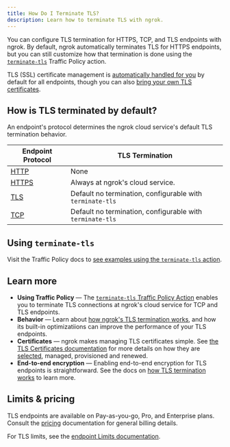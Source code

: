 ```yaml
---
title: How Do I Terminate TLS?
description: Learn how to terminate TLS with ngrok.
---
```


You can configure TLS termination for HTTPS, TCP, and TLS endpoints with ngrok. By default, ngrok automatically terminates TLS for HTTPS endpoints, but you can still customize how that termination is done using the [`terminate-tls`](/traffic-policy/actions/terminate-tls/) Traffic Policy action.

TLS (SSL) certificate management is [automatically handled for you](/universal-gateway/automatic-certificate-management) by default for all endpoints, though you can also [bring your own TLS certificates](/universal-gateway/tls-certificates/bring-your-own-certs/).

## How is TLS terminated by default?

An endpoint's protocol determines the ngrok cloud service's default TLS
termination behavior.

| Endpoint Protocol                 | TLS Termination                                           |
| --------------------------------- | --------------------------------------------------------- |
| [HTTP](/universal-gateway/http/)  | None                                                      |
| [HTTPS](/universal-gateway/http/) | Always at ngrok's cloud service.                          |
| [TLS](/universal-gateway/tls/)    | Default no termination, configurable with `terminate-tls` |
| [TCP](/universal-gateway/tcp/)    | Default no termination, configurable with `terminate-tls` |

## Using `terminate-tls`

Visit the Traffic Policy docs to [see examples using the `terminate-tls` action](/traffic-policy/actions/terminate-tls/).

## Learn more

- **Using Traffic Policy** — The [`terminate-tls` Traffic Policy
  Action](/traffic-policy/actions/terminate-tls) enables you to terminate TLS
  connections at ngrok's cloud service for TCP and TLS endpoints.
- **Behavior** — Learn about [how ngrok's TLS termination works](/universal-gateway/tls-termination/termination-mechanics/), and how its built-in optimizatiions can improve the performance of your TLS endpoints.
- **Certificates** — ngrok makes managing TLS certificates simple. See [the TLS Certificates documentation](/universal-gateway/tls-certificates/how-does-ngrok-handle-tls/) for more details on how they are [selected](/universal-gateway/tls-certificates/how-are-certificates-selected), managed, provisioned and renewed.
- **End-to-end encryption** — Enabling end-to-end encryption for TLS endpoints is straightforward. See the docs on [how TLS termination works](/universal-gateway/tls-termination/termination-mechanics/#end-to-end-encryption) to learn more.

## Limits & pricing

TLS endpoints are available on Pay-as-you-go, Pro, and Enterprise plans. Consult the [pricing](/pricing-limits/) documentation for general billing details.

For TLS limits, see the [endpoint Limits documentation](/pricing-limits/endpoint-limits/).
